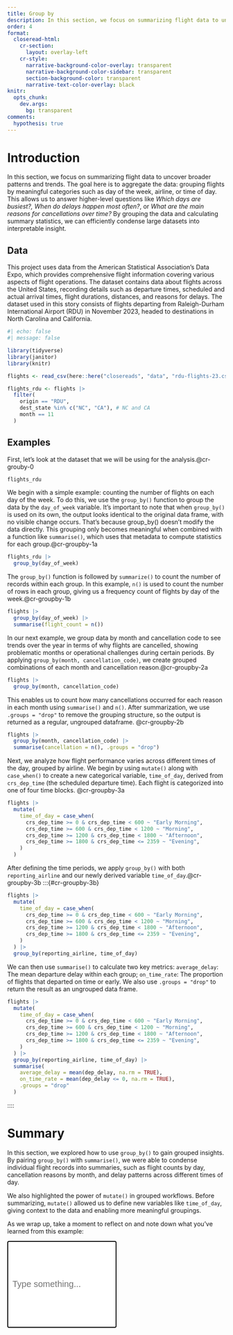 ```yaml
---
title: Group by
description: In this section, we focus on summarizing flight data to uncover broader patterns and trends.
order: 4
format:
  closeread-html:
    cr-section:
      layout: overlay-left
    cr-style:
      narrative-background-color-overlay: transparent
      narrative-background-color-sidebar: transparent
      section-background-color: transparent
      narrative-text-color-overlay: black
knitr:
  opts_chunk: 
    dev.args:
      bg: transparent
comments:
  hypothesis: true
---
```


# Introduction
In this section, we focus on summarizing flight data to uncover broader patterns and trends. The goal here is to aggregate the data: grouping flights by meaningful categories such as day of the week, airline, or time of day. This allows us to answer higher-level questions like *Which days are busiest?, When do delays happen most often?*, or *What are the main reasons for cancellations over time?* By grouping the data and calculating summary statistics, we can efficiently condense large datasets into interpretable insight.

## Data
This project uses data from the American Statistical Association's Data Expo, which provides comprehensive flight information covering various aspects of flight operations. The dataset contains data about flights across the United States, recording details such as departure times, scheduled and actual arrival times, flight durations, distances, and reasons for delays. The dataset used in this story consists of flights departing from Raleigh-Durham International Airport (RDU) in November 2023, headed to destinations in North Carolina and California.

```r
#| echo: false
#| message: false

library(tidyverse)
library(janitor)
library(knitr)

flights <- read_csv(here::here("closereads", "data", "rdu-flights-23.csv"))

flights_rdu <- flights |>
  filter(
    origin == "RDU",
    dest_state %in% c("NC", "CA"), # NC and CA
    month == 11
  )
```

## Examples

::::{.cr-section}

First, let's look at the dataset that we will be using for the analysis.[@cr-grouby-0]{highlight="1"}

:::{#cr-grouby-0}
```r
flights_rdu
```
:::

We begin with a simple example: counting the number of flights on each day of the week. To do this, we use the `group_by()` function to group the data by the `day_of_week` variable. It’s important to note that when `group_by()` is used on its own, the output looks identical to the original data frame, with no visible change occurs. That’s because group_by() doesn’t modify the data directly. This grouping only becomes meaningful when combined with a function like `summarise()`, which uses that metadata to compute statistics for each group.[@cr-groupby-1a]{highlight="3"}

:::{#cr-groupby-1a}
```r
flights_rdu |>
  group_by(day_of_week)
```
:::

The `group_by()` function is followed by `summarize()` to count the number of records within each group. In this example, `n()` is used to count the number of rows in each group, giving us a frequency count of flights by day of the week.[@cr-groupby-1b]{highlight="3"}

:::{#cr-groupby-1b}
```r
flights |>
  group_by(day_of_week) |>
  summarise(flight_count = n())
```
:::

In our next example, we group data by month and cancellation code to see trends over the year in terms of why flights are cancelled, showing problematic months or operational challenges during certain periods. By applying `group_by(month, cancellation_code)`, we create grouped combinations of each month and cancellation reason.[@cr-groupby-2a]{highlight="2"}

:::{#cr-groupby-2a}
```r
flights |>
  group_by(month, cancellation_code)
```
:::

This enables us to count how many cancellations occurred for each reason in each month using `summarise()` and `n()`. After summarization, we use `.groups = "drop"` to remove the grouping structure, so the output is returned as a regular, ungrouped dataframe. [@cr-groupby-2b]{highlight="3"}

:::{#cr-groupby-2b}
```r
flights |>
  group_by(month, cancellation_code) |>
  summarise(cancellation = n(), .groups = "drop")
```
:::


Next, we analyze how flight performance varies across different times of the day, grouped by airline. We begin by using `mutate()` along with `case_when()` to create a new categorical variable, `time_of_day`, derived from `crs_dep_time` (the scheduled departure time). Each flight is categorized into one of four time blocks. [@cr-groupby-3a]{highlight="2-9"}

:::{#cr-groupby-3a}
```r
flights |>
  mutate(
    time_of_day = case_when(
      crs_dep_time >= 0 & crs_dep_time < 600 ~ "Early Morning",
      crs_dep_time >= 600 & crs_dep_time < 1200 ~ "Morning",
      crs_dep_time >= 1200 & crs_dep_time < 1800 ~ "Afternoon",
      crs_dep_time >= 1800 & crs_dep_time <= 2359 ~ "Evening",
    )
  )
```
:::

After defining the time periods, we apply `group_by()` with both `reporting_airline` and our newly derived variable `time_of_day`.[@cr-groupby-3b]{highlight=10}
:::{#cr-groupby-3b}
```r
flights |>
  mutate(
    time_of_day = case_when(
      crs_dep_time >= 0 & crs_dep_time < 600 ~ "Early Morning",
      crs_dep_time >= 600 & crs_dep_time < 1200 ~ "Morning",
      crs_dep_time >= 1200 & crs_dep_time < 1800 ~ "Afternoon",
      crs_dep_time >= 1800 & crs_dep_time <= 2359 ~ "Evening",
    )
  ) |>
  group_by(reporting_airline, time_of_day)
```
:::

We can then use `summarise()` to calculate two key metrics: `average_delay`: The mean departure delay within each group; `on_time_rate`: The proportion of flights that departed on time or early. We also use `.groups = "drop"` to return the result as an ungrouped data frame.

:::{#cr-groupby-3c}
```r
flights |>
  mutate(
    time_of_day = case_when(
      crs_dep_time >= 0 & crs_dep_time < 600 ~ "Early Morning",
      crs_dep_time >= 600 & crs_dep_time < 1200 ~ "Morning",
      crs_dep_time >= 1200 & crs_dep_time < 1800 ~ "Afternoon",
      crs_dep_time >= 1800 & crs_dep_time <= 2359 ~ "Evening",
    )
  ) |>
  group_by(reporting_airline, time_of_day) |>
  summarise(
    average_delay = mean(dep_delay, na.rm = TRUE),
    on_time_rate = mean(dep_delay <= 0, na.rm = TRUE),
    .groups = "drop"
  )
```
:::
::::

# Summary
In this section, we explored how to use `group_by()` to gain grouped insights. By pairing `group_by()` with `summarise()`, we were able to condense individual flight records into summaries, such as flight counts by day, cancellation reasons by month, and delay patterns across different times of day.

We also highlighted the power of `mutate()` in grouped workflows. Before summarizing, `mutate()` allowed us to define new variables like `time_of_day`, giving context to the data and enabling more meaningful groupings.

As we wrap up, take a moment to reflect on and note down what you've learned from this example:

<input type="text" id="inputText" name="inputText" placeholder="Type something..." style="width: 50%; height: 200px; font-size: 20px; padding: 10px; border: 2px solid #000000; border-radius: 4px;">